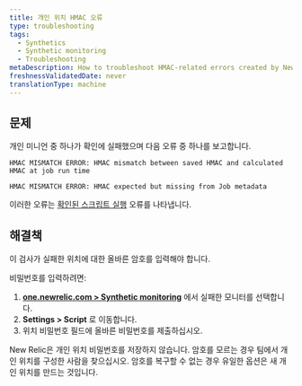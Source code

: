 ```yaml
---
title: 개인 위치 HMAC 오류
type: troubleshooting
tags:
  - Synthetics
  - Synthetic monitoring
  - Troubleshooting
metaDescription: How to troubleshoot HMAC-related errors created by New Relic synthetic private minions.
freshnessValidatedDate: never
translationType: machine
---
```


## 문제

개인 미니언 중 하나가 확인에 실패했으며 다음 오류 중 하나를 보고합니다.

```
HMAC MISMATCH ERROR: HMAC mismatch between saved HMAC and calculated HMAC at job run time
```

```
HMAC MISMATCH ERROR: HMAC expected but missing from Job metadata
```

이러한 오류는 [확인된 스크립트 실행](/docs/synthetics/new-relic-synthetics/private-locations/verified-script-execution-private-locations) 오류를 나타냅니다.

## 해결책

이 검사가 실패한 위치에 대한 올바른 암호를 입력해야 합니다.

비밀번호를 입력하려면:

1. **[one.newrelic.com > Synthetic monitoring](https://one.newrelic.com/synthetics-nerdlets)** 에서 실패한 모니터를 선택합니다.
2. **Settings > Script** 로 이동합니다.
3. 위치 비밀번호 필드에 올바른 비밀번호를 제출하십시오.

<Callout variant="tip">
  New Relic은 개인 위치 비밀번호를 저장하지 않습니다. 암호를 모르는 경우 팀에서 개인 위치를 구성한 사람을 찾으십시오. 암호를 복구할 수 없는 경우 유일한 옵션은 새 개인 위치를 만드는 것입니다.
</Callout>